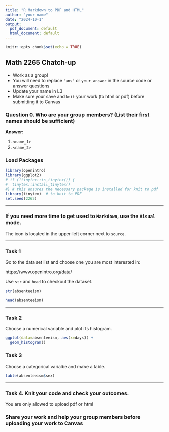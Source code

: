 ```yaml
---
title: "R Markdown to PDF and HTML"
author: "your name"
date: "2024-10-1"
output:
  pdf_document: default
  html_document: default
---
```


```r
knitr::opts_chunk$set(echo = TRUE)
```

## Math 2265 Chatch-up

- Work as a group!
- You will need to replace `"ans"` or `your_answer` in the source code or answer questions
- Update your name in L3
- Make sure your save and `knit` your work (to html or pdf) before submitting it to Canvas

### Question 0. Who are your group members? (List their first names should be sufficient)

**Answer: ** 

  1. `<name_1>`
  1. `<name_2>`

### Load Packages

```r
library(openintro)
library(ggplot2)
# if (!tinytex::is_tinytex()) {
#  tinytex::install_tinytex()
#} # this ensures the necessary package is installed for knit to pdf
library(tinytex)  # to knit to PDF
set.seed(2265)
```

---

### If you need more time to get used to `Markdown`, use the `Visual` mode.

The icon is located in the upper-left corner next to `source`. 

---

### Task 1

Go to the data set list and choose one you are most interested in:

https://www.openintro.org/data/

Use `str` and `head` to checkout the dataset.

```r
str(absenteeism)
```

```r
head(absenteeism)
```

---

### Task 2

Choose a numerical variable and plot its histogram.

```r
ggplot(data=absenteeism, aes(x=days)) +
  geom_histogram()
```


### Task 3

Choose a categorical varialbe and make a table.


```r
table(absenteeism$sex)
```

---
### Task 4. Knit your code and check your outcomes.

You are only allowed to upload pdf or html

### Share your work and help your group members before uploading your work to Canvas
